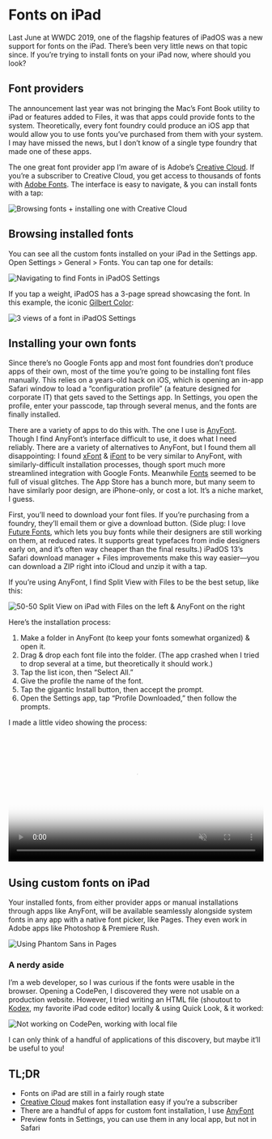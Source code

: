 # Fonts on iPad

Last June at WWDC 2019, one of the flagship features of iPadOS was a new support for fonts on the iPad. There’s been very little news on that topic since. If you’re trying to install fonts on your iPad now, where should you look?

## Font providers

The announcement last year was not bringing the Mac’s Font Book utility to iPad or features added to Files, it was that apps could provide fonts to the system. Theoretically, every font foundry could produce an iOS app that would allow you to use fonts you’ve purchased from them with your system. I may have missed the news, but I don’t know of a single type foundry that made one of these apps.

The one great font provider app I’m aware of is Adobe’s [Creative Cloud](https://apps.apple.com/us/app/adobe-creative-cloud/id852473028). If you’re a subscriber to Creative Cloud, you get access to thousands of fonts with [Adobe Fonts](http://fonts.adobe.com). The interface is easy to navigate, & you can install fonts with a tap:

![Browsing fonts + installing one with Creative Cloud](https://d1fmxjrxw87eps.cloudfront.net/2020-04-13T19:17:44-04:00.png)

## Browsing installed fonts

You can see all the custom fonts installed on your iPad in the Settings app. Open Settings > General > Fonts. You can tap one for details:

![Navigating to find Fonts in iPadOS Settings](https://d1fmxjrxw87eps.cloudfront.net/2020-04-13T19:19:06-04:00.png)

If you tap a weight, iPadOS has a 3-page spread showcasing the font. In this example, the iconic [Gilbert Color](https://www.typewithpride.com):

![3 views of a font in iPadOS Settings](https://d1fmxjrxw87eps.cloudfront.net/2020-04-13T19:19:51-04:00.png)

## Installing your own fonts

Since there’s no Google Fonts app and most font foundries don’t produce apps of their own, most of the time you’re going to be installing font files manually. This relies on a years-old hack on iOS, which is opening an in-app Safari window to load a “configuration profile” (a feature designed for corporate IT) that gets saved to the Settings app. In Settings, you open the profile, enter your passcode, tap through several menus, and the fonts are finally installed.

There are a variety of apps to do this with. The one I use is [AnyFont](https://apps.apple.com/us/app/anyfont/id821560738?uo=4). Though I find AnyFont’s interface difficult to use, it does what I need reliably. There are a variety of alternatives to AnyFont, but I found them all disappointing: I found [xFont](https://apps.apple.com/us/app/xfont-custom-font-installer/id1449235871) & [iFont](https://apps.apple.com/us/app/ifont-find-install-any-font/id1173222289) to be very similar to AnyFont, with similarly-difficult installation processes, though sport much more streamlined integration with Google Fonts. Meanwhile [Fonts](https://apps.apple.com/us/app/font-s/id1442101128) seemed to be full of visual glitches. The App Store has a bunch more, but many seem to have similarly poor design, are iPhone-only, or cost a lot. It’s a niche market, I guess.

First, you’ll need to download your font files. If you’re purchasing from a foundry, they’ll email them or give a download button. (Side plug: I love [Future Fonts](https://www.futurefonts.xyz), which lets you buy fonts while their designers are still working on them, at reduced rates. It supports great typefaces from indie designers early on, and it’s often way cheaper than the final results.) iPadOS 13’s Safari download manager + Files improvements make this way easier—you can download a ZIP right into iCloud and unzip it with a tap.

If you’re using AnyFont, I find Split View with Files to be the best setup, like this:

![50-50 Split View on iPad with Files on the left & AnyFont on the right](https://d1fmxjrxw87eps.cloudfront.net/2020-04-13T19:26:57-04:00.png)

Here’s the installation process:

1. Make a folder in AnyFont (to keep your fonts somewhat organized) & open it.
2. Drag & drop each font file into the folder. (The app crashed when I tried to drop several at a time, but theoretically it should work.)
3. Tap the list icon, then “Select All.”
4. Give the profile the name of the font.
5. Tap the gigantic Install button, then accept the prompt.
6. Open the Settings app, tap “Profile Downloaded,” then follow the prompts.

I made a little video showing the process:

<video width="100%" muted autoload="metadata" poster="https://d1fmxjrxw87eps.cloudfront.net/2020-04-13T19:45:30-04:00.png" controls>
  <source src="https://d1fmxjrxw87eps.cloudfront.net/2020-04-13-screencast.mov" type="video/quicktime" />
  Video failed to display :(
</video>

## Using custom fonts on iPad

Your installed fonts, from either provider apps or manual installations through apps like AnyFont, will be available seamlessly alongside system fonts in any app with a native font picker, like Pages. They even work in Adobe apps like Photoshop & Premiere Rush.

![Using Phantom Sans in Pages](https://d1fmxjrxw87eps.cloudfront.net/2020-04-13T20:15:29-04:00.png)

### A nerdy aside

I’m a web developer, so I was curious if the fonts were usable in the browser. Opening a CodePen, I discovered they were not usable on a production website. However, I tried writing an HTML file (shoutout to [Kodex](https://apps.apple.com/us/app/kodex/id1038574481), my favorite iPad code editor) locally & using Quick Look, & it worked:

![Not working on CodePen, working with local file](https://d1fmxjrxw87eps.cloudfront.net/2020-04-13T20:14:25-04:00.png)

I can only think of a handful of applications of this discovery, but maybe it’ll be useful to you!

## TL;DR

- Fonts on iPad are still in a fairly rough state
- [Creative Cloud](https://apps.apple.com/us/app/adobe-creative-cloud/id852473028) makes font installation easy if you’re a subscriber
- There are a handful of apps for custom font installation, I use [AnyFont](https://apps.apple.com/us/app/anyfont/id821560738?uo=4)
- Preview fonts in Settings, you can use them in any local app, but not in Safari